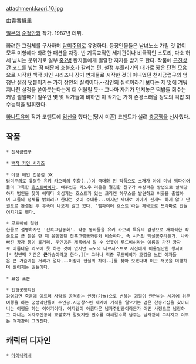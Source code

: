 attachment:kaori_10.jpg

由貴香織里

[[일본]]의 [[순정만화]] 작가.
1987년 데뷔.

화려한 그림체를 구사하며 [[탐미주의]]로 유명하다. 등장인물들은 남녀노소 가릴 것 없이 모두 미형에다 화려한 패션을 자랑. 반 기독교적인 세계관이나 비극적인 스토리, 다소 허세 넘치는 분위기로 일부 [[중2병]] 환자들에게 열렬한 지지를 받기도 한다. 작품에 [[근친상간]] 코드를 넣는 점 때문에 호불호가 갈리는 편. 설정 부풀리기의 대가로 짧은 단편 모음으로 시작한 백작 카인 시리즈나 장기 연재물로 시작한 것이 아니었던 천사금렵구의 엄청난 설정 덧붙이기는 가히 장인의 실력이다.--장인의 실력이라기 보다는 제 멋에 겨워 지나친 설정을 쏟아붓는다는게 더 어울릴 듯--
그나마 자기가 던져놓은 떡밥들 회수는 커녕 쩔쩔매기 일쑤인 몇 몇 작가들에 비하면 이 작가는 가히 존경스러울 정도의 떡밥 회수능력을 발휘한다.

[[하나토유메]] 작가 코멘트에 [[임신]]을 했다는(당시 미혼) 코멘트가 실려 [[충공깽]]을 선사했다.

== 작품 ==
 * [[천사금렵구]]

 * [[백작 카인 시리즈]]

 * 야형 애인 전문점 DX
 탐미주의로 유명한 유키 카오리의 취향(..)이 극대화 된 작품으로 소재가 아예 미남 뱀파이어들이 그득한 [[호스트바]]이다. 여주인공 카노우 리온은 절친한 친구가 수상쩍은 방법으로 살해당하자 범인을 찾아 헤매다 의심가는 호스트가 있는 크라켄 하우스를 발견하고 이곳을 출입하며 그들의 정체를 밝히려고 한다는 것이 주내용...이지만 제대로 이야기 전개도 하지 않고 단권으로 완결된 후 후속이 나오지 않고 있다. '뱀파이어 호스트'라는 제목으로 드라마로 만들어지기도 했다.

 * 루드비히 혁명
 한줄로 설명하자면 '잔혹그림동화'. 각종 동화들을 유키 카오리 특유의 감성으로 재해석한 작품으로 큰 틀은 한 때 유행했던 잔혹그림동화류와 비슷하다. 속 시커먼 [[백설공주]]라든가, 나사빠진 왕자 등이 볼거리. 주인공은 제목에서 알 수 있듯이 루드비히라는 이름을 가진 왕자로 아름다운 외모에 못 하는 것이 없지만 극도의 나르시스트로 자신에게 어울릴만한 왕자비[* 첫번째 기준은 '''큰'''가슴이라고 한다.][* 그러나 작중 루드비히가 호감을 느낀 여자들은 큰 가슴과는 거리가 멀다.--이상과 현실의 차이--]를 찾아 오겠다며 이곳 저곳을 여행하며 벌어지는 일들이다. 

 * 요정 표본

 * 인형궁정악단
 감염되면 죽음에 이르러 사람을 공격하는 인형(기뇰)으로 변하는 괴질이 만연하는 세계에 위문여행을 하는 궁정악단들이 주인공.시궁창스런 세계에 기적을 일으키는 검은 찬송가집을 찾아디니는 여행을 하는 이야기이다. 여자같이 아름다운 남자주인공이라든가 어떤 사정으로 남장하고 다니는 여자주인공이 호불호가 갈렸지만 권수를 더해갈수록 남주는 남자같이 그려지고 여주는 여자같이 그려진다.

== 캐릭터 디자인 ==
 * [[마이네리베]]
